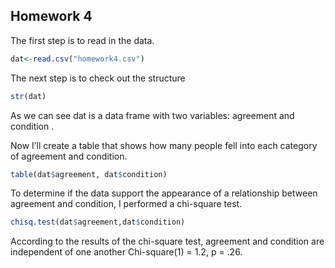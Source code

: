 ## Homework 4

<!--
Remember you can use the example4.Rmd or other files to find examples
of the codes you'll need to use to complete this assignment. I strongly
urge you to copy and paste relevant code that you know works from my
examples or instructions and then edit that code so you're working
with the appropriate variables for the homework.
-->

<!--
Set the working directory.
No Rchunk is needed to accomplish this.
-->

<!--
Read in the homework4.csv data. For each of the following steps you
should preface your R commands with some plain English explanation.
-->

The first step is to read in the data.
```r
dat<-read.csv("homework4.csv")
```


<!--
Check the structure of the data.
-->
The next step is to check out the structure

```r
str(dat)
```
As we can see dat is a data frame with two variables: agreement and condition  .

<!--
Create a table that shows how many people fell into each category.
-->
Now I'll create a table that shows how many people fell into each
category of agreement and condition.
```r
table(dat$agreement, dat$condition)
```

<!--
Perform a chi-square test to determine whether or not the experimental
conditions and agreement with a statement are independent or related.
Also, interpret the results of your test and provide a a statistical
statement that supports your interpretation. As there's no way to
insert the chi-square symbol, you can just use chi-square instead
(see example4.Rmd).
-->
To determine if the data support the appearance of a relationship
between agreement and condition, I performed a chi-square test.

```r
chisq.test(dat$agreement,dat$condition)
```
According to the results of the chi-square test, agreement and condition
are independent of one another Chi-square(1) = 1.2, p = .26.
